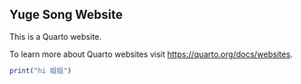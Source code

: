 
## Yuge Song Website

This is a Quarto website.

To learn more about Quarto websites visit <https://quarto.org/docs/websites>.

```r
print("hi 姐姐")
```
